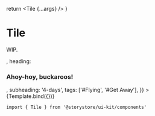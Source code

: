 
<Meta title="Components/Tile" component={Tile} />

  return <Tile {...args} />
}

# Tile

WIP.

<Canvas withSource="open">
  <Story
    name="Tile"
    args={{
      image: <img src="/__assets/wknd/bg-adventures-1.jpg" width={500} height={500} />,
      heading: <h3>Ahoy-hoy, buckaroos!</h3>,
      subheading: '4-days',
      tags: ['#Flying', '#Get Away'],
    }}
  >
    {Template.bind({})}
  </Story>
</Canvas>

```
import { Tile } from '@storystore/ui-kit/components'
```

<ArgsTable story="Tile" />
